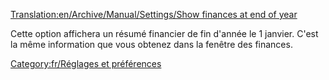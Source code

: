 [[Translation:en/Archive/Manual/Settings/Show finances at end of year]]


Cette option affichera un résumé financier de fin d'année le 1 janvier. C'est la même information que vous obtenez dans la fenêtre des finances.


[[Category:fr/Réglages et préférences]]
{{fr/Amorce}}